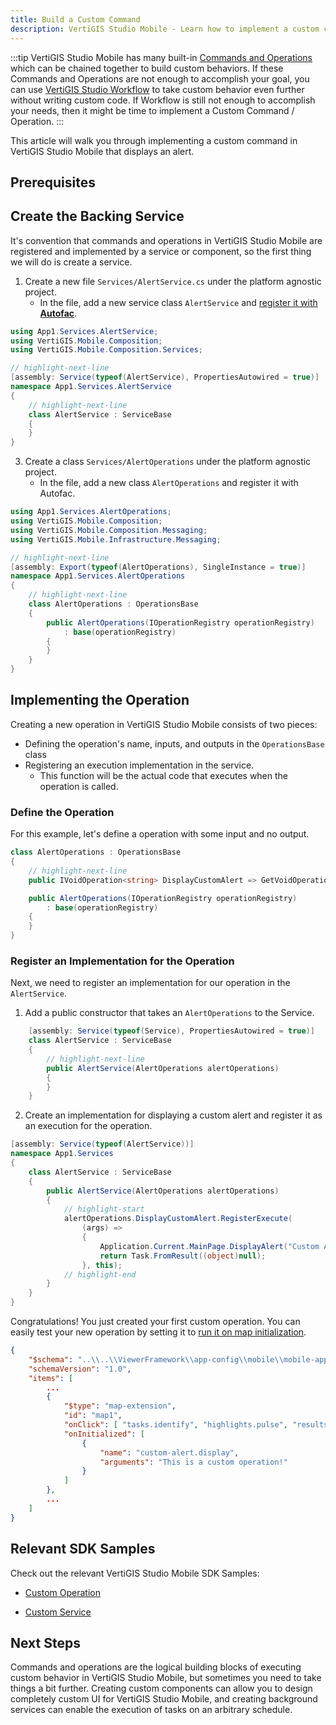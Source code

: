 ```yaml
---
title: Build a Custom Command
description: VertiGIS Studio Mobile - Learn how to implement a custom command
---
```



:::tip
VertiGIS Studio Mobile has many built-in [Commands and Operations](configuration-commands-operations.mdx) which can be chained together to build custom behaviors. If these Commands and Operations are not enough to accomplish your goal, you can use [VertiGIS Studio Workflow](https://docs.vertigisstudio.com/workflow/) to take custom behavior even further without writing custom code. If Workflow is still not enough to accomplish your needs, then it might be time to implement a Custom Command / Operation.
:::

This article will walk you through implementing a custom command in VertiGIS Studio Mobile that displays an alert.

## Prerequisites

<PrereqsSnippet />

## Create the Backing Service

It's convention that commands and operations in VertiGIS Studio Mobile are registered and implemented by a service or component, so the first thing we will do is create a service.

1. Create a new file `Services/AlertService.cs` under the platform agnostic project.
    - In the file, add a new service class `AlertService` and [register it with **Autofac**](sdk-dependency-injection.mdx).

```cs title="App1/App1/services/AlertService.cs"
using App1.Services.AlertService;
using VertiGIS.Mobile.Composition;
using VertiGIS.Mobile.Composition.Services;

// highlight-next-line
[assembly: Service(typeof(AlertService), PropertiesAutowired = true)]
namespace App1.Services.AlertService
{
    // highlight-next-line
    class AlertService : ServiceBase
    {
    }
}
```

3. Create a class `Services/AlertOperations` under the platform agnostic project.
    - In the file, add a new class `AlertOperations` and register it with Autofac.

```cs title="App1/App1/services/AlertOperations.cs"
using App1.Services.AlertOperations;
using VertiGIS.Mobile.Composition;
using VertiGIS.Mobile.Composition.Messaging;
using VertiGIS.Mobile.Infrastructure.Messaging;

// highlight-next-line
[assembly: Export(typeof(AlertOperations), SingleInstance = true)]
namespace App1.Services.AlertOperations
{
    // highlight-next-line
    class AlertOperations : OperationsBase
    {
        public AlertOperations(IOperationRegistry operationRegistry)
            : base(operationRegistry)
        {
        }
    }
}
```

## Implementing the Operation

Creating a new operation in VertiGIS Studio Mobile consists of two pieces:

-   Defining the operation's name, inputs, and outputs in the `OperationsBase` class
-   Registering an execution implementation in the service.
    -   This function will be the actual code that executes when the operation is called.

### Define the Operation

For this example, let's define a operation with some input and no output.

```cs
class AlertOperations : OperationsBase
{
    // highlight-next-line
    public IVoidOperation<string> DisplayCustomAlert => GetVoidOperation<string>("custom-alert.display");

    public AlertOperations(IOperationRegistry operationRegistry)
        : base(operationRegistry)
    {
    }
}
```

### Register an Implementation for the Operation

Next, we need to register an implementation for our operation in the `AlertService`.

1. Add a public constructor that takes an `AlertOperations` to the Service.

```cs
    [assembly: Service(typeof(Service), PropertiesAutowired = true)]
    class AlertService : ServiceBase
    {
        // highlight-next-line
        public AlertService(AlertOperations alertOperations)
        {
        }
    }
```

2. Create an implementation for displaying a custom alert and register it as an execution for the operation.

```cs
[assembly: Service(typeof(AlertService))]
namespace App1.Services
{
    class AlertService : ServiceBase
    {
        public AlertService(AlertOperations alertOperations)
        {
            // highlight-start
            alertOperations.DisplayCustomAlert.RegisterExecute(
                (args) =>
                {
                    Application.Current.MainPage.DisplayAlert("Custom Alert", args, "OK");
                    return Task.FromResult((object)null);
                }, this);
            // highlight-end
        }
    }
}
```

Congratulations! You just created your first custom operation. You can easily test your new operation by setting it to [run it on map initialization](tutorial-change-default-behavior.mdx).

```json
{
    "$schema": "..\\..\\ViewerFramework\\app-config\\mobile\\mobile-app-config.schema.json",
    "schemaVersion": "1.0",
    "items": [
        ...
        {
            "$type": "map-extension",
            "id": "map1",
            "onClick": [ "tasks.identify", "highlights.pulse", "results.display" ],
            "onInitialized": [
                {
                    "name": "custom-alert.display",
                    "arguments": "This is a custom operation!"
                }
            ]
        },
        ...
    ]
}
```

## Relevant SDK Samples

Check out the relevant VertiGIS Studio Mobile SDK Samples:

-   [Custom Operation](https://github.com/vertigis/vertigis-mobile-samples/tree/master/VSM.Samples/VSM.Samples/Samples/Custom/Operation)

-   [Custom Service](https://github.com/vertigis/vertigis-mobile-samples/tree/master/VSM.Samples/VSM.Samples/Samples/Custom/Service)

## Next Steps

Commands and operations are the logical building blocks of executing custom behavior in VertiGIS Studio Mobile, but sometimes you need to take things a bit further. Creating custom components can allow you to design completely custom UI for VertiGIS Studio Mobile, and creating background services can enable the execution of tasks on an arbitrary schedule.

<UseCaseContainer>
    <UseCaseCard
        title="Commands and Operations"
        description="Learn more about commands and operations"
        link={useBaseUrl("docs/mobile/sdk-commands-operations")}
    />
    <UseCaseCard
        title="Implement a Custom Component with UI"
        description="Learn how to implement a custom component using the VertiGIS Studio Mobile SDK"
        link={useBaseUrl(
            "docs/mobile/tutorial-implement-component-with-ui"
        )}
    />
    <UseCaseCard
        title="Implement a Custom Service"
        description="Learn how to implement a custom service using the VertiGIS Studio Mobile SDK"
        link={useBaseUrl("docs/mobile/sdk-services-create")}
    />
</UseCaseContainer>
